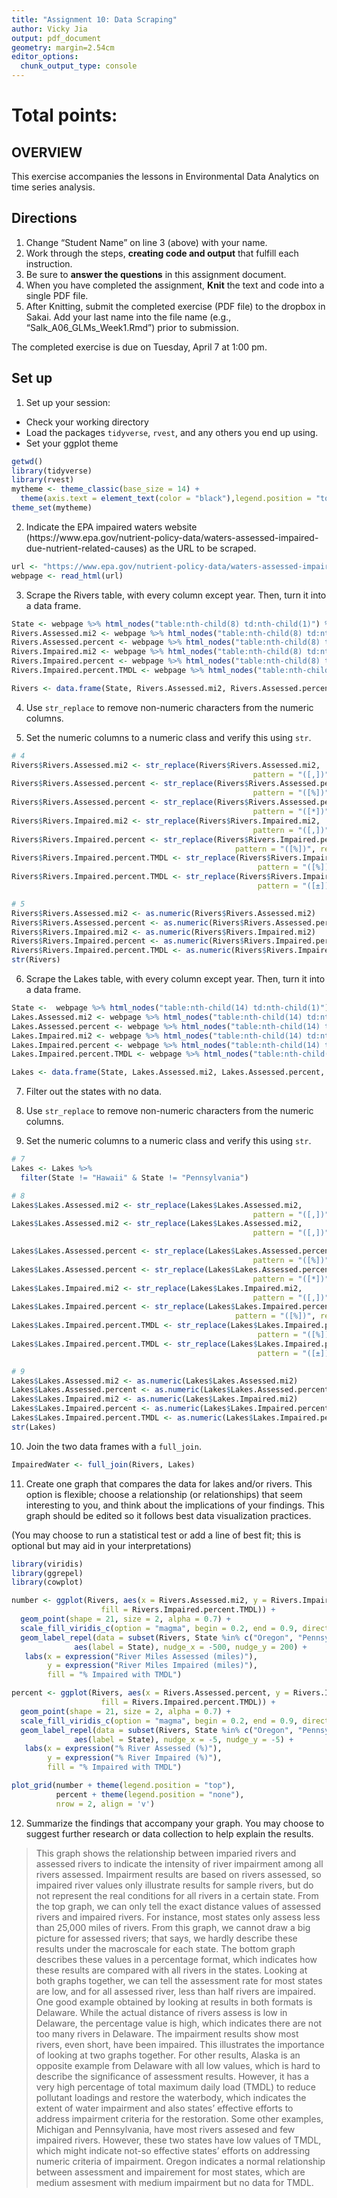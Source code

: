 ```yaml
---
title: "Assignment 10: Data Scraping"
author: Vicky Jia
output: pdf_document
geometry: margin=2.54cm
editor_options: 
  chunk_output_type: console
---
```


# Total points:

## OVERVIEW

This exercise accompanies the lessons in Environmental Data Analytics on time series analysis. 

## Directions
1. Change "Student Name" on line 3 (above) with your name.
3. Work through the steps, **creating code and output** that fulfill each instruction.
4. Be sure to **answer the questions** in this assignment document.
6. When you have completed the assignment, **Knit** the text and code into a single PDF file.
8. After Knitting, submit the completed exercise (PDF file) to the dropbox in Sakai. Add your last name into the file name (e.g., "Salk_A06_GLMs_Week1.Rmd") prior to submission.

The completed exercise is due on Tuesday, April 7 at 1:00 pm.

## Set up 
1. Set up your session:

* Check your working directory
* Load the packages `tidyverse`, `rvest`, and any others you end up using.
* Set your ggplot theme

```r
getwd()
library(tidyverse)
library(rvest)
mytheme <- theme_classic(base_size = 14) +
  theme(axis.text = element_text(color = "black"),legend.position = "top") 
theme_set(mytheme)
```

2. Indicate the EPA impaired waters website (https://www.epa.gov/nutrient-policy-data/waters-assessed-impaired-due-nutrient-related-causes) as the URL to be scraped. 

```r
url <- "https://www.epa.gov/nutrient-policy-data/waters-assessed-impaired-due-nutrient-related-causes"
webpage <- read_html(url)
```

3. Scrape the Rivers table, with every column except year. Then, turn it into a data frame.

```r
State <- webpage %>% html_nodes("table:nth-child(8) td:nth-child(1)") %>% html_text()
Rivers.Assessed.mi2 <- webpage %>% html_nodes("table:nth-child(8) td:nth-child(2)") %>% html_text()
Rivers.Assessed.percent <- webpage %>% html_nodes("table:nth-child(8) td:nth-child(3)") %>% html_text()
Rivers.Impaired.mi2 <- webpage %>% html_nodes("table:nth-child(8) td:nth-child(4)") %>% html_text()
Rivers.Impaired.percent <- webpage %>% html_nodes("table:nth-child(8) td:nth-child(5)") %>% html_text()
Rivers.Impaired.percent.TMDL <- webpage %>% html_nodes("table:nth-child(8) td:nth-child(6)") %>% html_text()

Rivers <- data.frame(State, Rivers.Assessed.mi2, Rivers.Assessed.percent, Rivers.Impaired.mi2, Rivers.Impaired.percent, Rivers.Impaired.percent.TMDL)
```

4. Use `str_replace` to remove non-numeric characters from the numeric columns. 

5. Set the numeric columns to a numeric class and verify this using `str`.

```r
# 4
Rivers$Rivers.Assessed.mi2 <- str_replace(Rivers$Rivers.Assessed.mi2,
                                                      pattern = "([,])", replacement = "")  
Rivers$Rivers.Assessed.percent <- str_replace(Rivers$Rivers.Assessed.percent,
                                                      pattern = "([%])", replacement = "")
Rivers$Rivers.Assessed.percent <- str_replace(Rivers$Rivers.Assessed.percent,
                                                      pattern = "([*])", replacement = "")
Rivers$Rivers.Impaired.mi2 <- str_replace(Rivers$Rivers.Impaired.mi2,
                                                      pattern = "([,])", replacement = "")  
Rivers$Rivers.Impaired.percent <- str_replace(Rivers$Rivers.Impaired.percent, 
                                                  pattern = "([%])", replacement = "")
Rivers$Rivers.Impaired.percent.TMDL <- str_replace(Rivers$Rivers.Impaired.percent.TMDL, 
                                                       pattern = "([%])", replacement = "")
Rivers$Rivers.Impaired.percent.TMDL <- str_replace(Rivers$Rivers.Impaired.percent.TMDL, 
                                                       pattern = "([±])", replacement = "")

# 5
Rivers$Rivers.Assessed.mi2 <- as.numeric(Rivers$Rivers.Assessed.mi2)
Rivers$Rivers.Assessed.percent <- as.numeric(Rivers$Rivers.Assessed.percent)
Rivers$Rivers.Impaired.mi2 <- as.numeric(Rivers$Rivers.Impaired.mi2)
Rivers$Rivers.Impaired.percent <- as.numeric(Rivers$Rivers.Impaired.percent)
Rivers$Rivers.Impaired.percent.TMDL <- as.numeric(Rivers$Rivers.Impaired.percent.TMDL)
str(Rivers)

```

6. Scrape the Lakes table, with every column except year. Then, turn it into a data frame.

```r
State <-  webpage %>% html_nodes("table:nth-child(14) td:nth-child(1)") %>% html_text()
Lakes.Assessed.mi2 <- webpage %>% html_nodes("table:nth-child(14) td:nth-child(2)") %>% html_text()
Lakes.Assessed.percent <- webpage %>% html_nodes("table:nth-child(14) td:nth-child(3)") %>% html_text()
Lakes.Impaired.mi2 <- webpage %>% html_nodes("table:nth-child(14) td:nth-child(4)") %>% html_text()
Lakes.Impaired.percent <- webpage %>% html_nodes("table:nth-child(14) td:nth-child(5)") %>% html_text()
Lakes.Impaired.percent.TMDL <- webpage %>% html_nodes("table:nth-child(14) td:nth-child(6)") %>% html_text()

Lakes <- data.frame(State, Lakes.Assessed.mi2, Lakes.Assessed.percent, Lakes.Impaired.mi2, Lakes.Impaired.percent, Lakes.Impaired.percent.TMDL)
```

7. Filter out the states with no data. 

8. Use `str_replace` to remove non-numeric characters from the numeric columns. 

9. Set the numeric columns to a numeric class and verify this using `str`.
```r
# 7
Lakes <- Lakes %>%
  filter(State != "Hawaii" & State != "Pennsylvania")

# 8
Lakes$Lakes.Assessed.mi2 <- str_replace(Lakes$Lakes.Assessed.mi2,
                                                      pattern = "([,])", replacement = "") 
Lakes$Lakes.Assessed.mi2 <- str_replace(Lakes$Lakes.Assessed.mi2,
                                                      pattern = "([,])", replacement = "")

Lakes$Lakes.Assessed.percent <- str_replace(Lakes$Lakes.Assessed.percent,
                                                      pattern = "([%])", replacement = "")
Lakes$Lakes.Assessed.percent <- str_replace(Lakes$Lakes.Assessed.percent,
                                                      pattern = "([*])", replacement = "")
Lakes$Lakes.Impaired.mi2 <- str_replace(Lakes$Lakes.Impaired.mi2,
                                                      pattern = "([,])", replacement = "")  
Lakes$Lakes.Impaired.percent <- str_replace(Lakes$Lakes.Impaired.percent, 
                                                  pattern = "([%])", replacement = "")
Lakes$Lakes.Impaired.percent.TMDL <- str_replace(Lakes$Lakes.Impaired.percent.TMDL, 
                                                       pattern = "([%])", replacement = "")
Lakes$Lakes.Impaired.percent.TMDL <- str_replace(Lakes$Lakes.Impaired.percent.TMDL, 
                                                       pattern = "([±])", replacement = "")

# 9
Lakes$Lakes.Assessed.mi2 <- as.numeric(Lakes$Lakes.Assessed.mi2)
Lakes$Lakes.Assessed.percent <- as.numeric(Lakes$Lakes.Assessed.percent)
Lakes$Lakes.Impaired.mi2 <- as.numeric(Lakes$Lakes.Impaired.mi2)
Lakes$Lakes.Impaired.percent <- as.numeric(Lakes$Lakes.Impaired.percent)
Lakes$Lakes.Impaired.percent.TMDL <- as.numeric(Lakes$Lakes.Impaired.percent.TMDL)
str(Lakes)

```

10. Join the two data frames with a `full_join`.

```r
ImpairedWater <- full_join(Rivers, Lakes)
```

11. Create one graph that compares the data for lakes and/or rivers. This option is flexible; choose a relationship (or relationships) that seem interesting to you, and think about the implications of your findings. This graph should be edited so it follows best data visualization practices. 

(You may choose to run a statistical test or add a line of best fit; this is optional but may aid in your interpretations)
```r
library(viridis)
library(ggrepel)
library(cowplot)

number <- ggplot(Rivers, aes(x = Rivers.Assessed.mi2, y = Rivers.Impaired.mi2, 
                    fill = Rivers.Impaired.percent.TMDL)) +
  geom_point(shape = 21, size = 2, alpha = 0.7) + 
  scale_fill_viridis_c(option = "magma", begin = 0.2, end = 0.9, direction = -1) +
  geom_label_repel(data = subset(Rivers, State %in% c("Oregon", "Pennsylvania", "Michigan", "Delaware", "Alaska")), 
              aes(label = State), nudge_x = -500, nudge_y = 200) +
   labs(x = expression("River Miles Assessed (miles)"),
        y = expression("River Miles Impaired (miles)"), 
        fill = "% Impaired with TMDL")

percent <- ggplot(Rivers, aes(x = Rivers.Assessed.percent, y = Rivers.Impaired.percent, 
                    fill = Rivers.Impaired.percent.TMDL)) +
  geom_point(shape = 21, size = 2, alpha = 0.7) + 
  scale_fill_viridis_c(option = "magma", begin = 0.2, end = 0.9, direction = -1) +
  geom_label_repel(data = subset(Rivers, State %in% c("Oregon", "Pennsylvania", "Michigan", "Delaware", "Alaska")), 
              aes(label = State), nudge_x = -5, nudge_y = -5) +
   labs(x = expression("% River Assessed (%)"),
        y = expression("% River Impaired (%)"), 
        fill = "% Impaired with TMDL")

plot_grid(number + theme(legend.position = "top"), 
          percent + theme(legend.position = "none"),
          nrow = 2, align = 'v')

```

12. Summarize the findings that accompany your graph. You may choose to suggest further research or data collection to help explain the results.

> This graph shows the relationship between imparied rivers and assessed rivers to indicate the intensity of river impairment among all rivers assessed. Impairment results are based on rivers assessed, so impaired river values only illustrate results for sample rivers, but do not represent the real conditions for all rivers in a certain state.
From the top graph, we can only tell the exact distance values of assessed rivers and impaired rivers. For instance, most states only assess less than 25,000 miles of rivers. From this graph, we cannot draw a big picture for assessed rivers; that says, we hardly describe these results under the macroscale for each state. The bottom graph describes these values in a percentage format, which indicates how  these results are compared with all rivers in the states. Looking at both graphs together, we can tell the assessment rate for most states are low, and for all assessed river, less than half  rivers are impaired. One good example obtained by looking at results in both formats is Delaware. While the actual distance of rivers assess is low in Delaware, the percentage value is high, which indicates there are not too many rivers in Delaware. The impairment results show most rivers, even short, have been impaired. This illustrates the importance of looking at two graphs together. For other results, Alaska is an opposite example from Delaware with all low values, which is hard to describe the significance of assessment results. However, it has a very high percentage of total maximum daily load (TMDL) to reduce pollutant loadings and restore the waterbody, which indicates the extent of water impairment and also states’ effective efforts to address impairment criteria for the restoration. Some other examples, Michigan and Pennsylvania, have most rivers assesed and few impaired rivers. However, these two states have low values of TMDL, which might indicate not-so effective states' efforts on addressing numeric criteria of impairment.
Oregon indicates a normal relationship between assessment and impairement for most states, which are medium assesment with medium impairment but no data for TMDL. 
